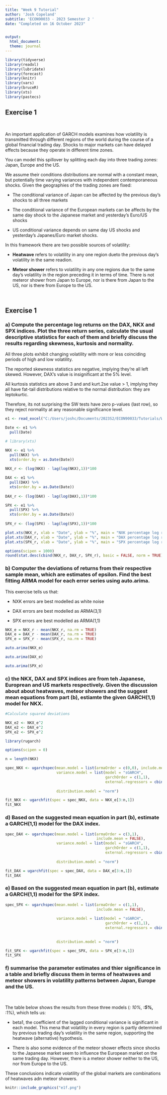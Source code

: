 ```yaml
---
title: "Week 9 Tutorial"
author: 'Josh Copeland'
subtitle: 'ECON90033 - 2023 Semester 2 '
date: "Completed on 16 October 2023"


output: 
  html_document:
  theme: journal
---
```


```r

library(tidyverse)
library(readxl)
library(lubridate)
library(forecast)
library(knitr)
library(vars)
library(bruceR)
library(xts)
library(pastecs)

```

## Exercise 1

<br>

An important application of GARCH models examines how volatility is transmitted through different regions of the world during the course of a global financial trading day. Shocks to major markets can have delayed effects because they operate in different time zones.

You can model this spillover by splitting each day into three trading zones: Japan, Europe and the US.

We assume their conditions distributions are normal with a constant mean, but potentially time varying variances with independent contemporaneous shocks. Given the geographies of the trading zones are fixed:

* The conditional variance of Japan can be affected by the previous day's shocks to all three markets

* The conditional variance of the European markets can be affects by the same day shock to the Japanese market and yesterday's Euro/US shocks

* US conditional variance depends on same day US shocks and yesterday's Japanes/Euro market shocks.

In this framework there are two possible sources of volatility:

* **Heatwave** refers to volatility in any one region dueto the previous day's volatility in the same readion.

* **Meteor shower** refers to volatility in any one regions due to the same day's volatility in the region preceding it in terms of time. There is not meteror shower from Japan to Europe, nor is there from Japan to the US, nor is there from Europe to the US.

<br>

## Exercise 1

### a) Compute the percentage log returns on the DAX, NKX and SPX indices. Plot the three return series, calculate the usual descriptive statistics for each of them and briefly discuss the results regarding skewness, kurtosis and normality.

All three plots exhibit changing volatility with more or less coinciding periods of high and low volatility.

The reported skewness statistics are negative, implying they're all left skewed. However, DAX's value is insignificant at the 5% level.

All kurtosis statistics are above 3 and and kurt.2se value > 1, implying they all have fat-tail distributions relative to the normal distribution: they are leptokurtic. 

Therefore, its not surprising the SW tests have zero p-values (last row), so they reject normality at any reasonable significance level.

```r

e1 <- read_excel("C:/Users/joshc/Documents/2023S2/ECON90033/Tutorials/Week 9/t9e1.xlsx") 

Date <- e1 %>% 
  pull(Date)

# library(xts)

NKX <- e1 %>% 
  pull(NKX) %>% 
  xts(order.by = as.Date(Date)) 
  
NKX_r <- (log(NKX) - lag(log(NKX),1))*100

DAX <- e1 %>% 
  pull(DAX) %>% 
  xts(order.by = as.Date(Date)) 
  
DAX_r <- (log(DAX) - lag(log(DAX),1))*100

SPX <- e1 %>% 
  pull(SPX) %>% 
  xts(order.by = as.Date(Date)) 
  
SPX_r <- (log(SPX) - lag(log(SPX),1))*100

plot.xts(NKX_r, xlab = "Date", ylab = "%", main = "NXK percentage log returns", col = "darkgreen")
plot.xts(DAX_r, xlab = "Date", ylab = "%", main = "DAX percentage log returns", col = "red")
plot.xts(SPX_r, xlab = "Date", ylab = "%", main = "SPX percentage log returns", col = "darkblue")

options(scipen = 1000)
round(stat.desc(cbind(NKX_r, DAX_r, SPX_r), basic = FALSE, norm = TRUE), 4)

```

### b) Computer the deviations of returns from their respective sample mean, which are estimates of epsilon. Find the best fitting ARMA model for each error series using auto.arima.

This exercise tells us that:

* NXK errors are best modelled as white noise

* DAX errors are best modelled as ARMA(3,1)

* SPX errors are best modelled as ARMA(1,1)


```r

NKX_e = NKX_r - mean(NKX_r, na.rm = TRUE)
DAX_e = DAX_r - mean(DAX_r, na.rm = TRUE)
SPX_e = SPX_r - mean(SPX_r, na.rm = TRUE)

auto.arima(NKX_e)

auto.arima(DAX_e)

auto.arima(SPX_e)


```


### c) the NKX, DAX and SPX indices are from teh Japanese, Europrean and US markets respectively. Given the discussion about about heatwaves, meteor showers and the suggest mean equations from part (b), estiamte the given GARCH(1,1) model for NKX.

```r

#Calculate squared deviations 

NKX_e2 <- NKX_e^2
DAX_e2 <- DAX_e^2
SPX_e2 <- SPX_e^2

library(rugarch)

options(scipen = 0)

n = length(NKX)

spec_NKX <- ugarchspec(mean.model = list(armaOrder = c(0,0), include.mean = FALSE),
                       variance.model = list(model = "sGARCH",
                                             garchOrder = c(1,1),
                                             external.regressors = cbind(lag(DAX_e2)[3:n,1],
                                                                         lag(SPX_e2)[3:n,1])),
                       distribution.model = "norm")

fit_NKX <- ugarchfit(spec = spec_NKX, data = NKX_e[3:n,1])
fit_NKX

```

### d) Based on the suggested mean equation in part (b), estimate a GARCH(1,1) model for the DAX index.

```r

spec_DAX <- ugarchspec(mean.model = list(armaOrder = c(3,1),
                                         include.mean = FALSE),
                       variance.model = list(model = "sGARCH",
                                             garchOrder = c(1,1),
                                             external.regressors = cbind(NKX_e2[3:n,1],
                                                                         lag(SPX_e2)[3:n,1])),
                       distribution.model = "norm")

fit_DAX = ugarchfit(spec = spec_DAX, data = DAX_e[3:n,1])
fit_DAX

```

### e) Based on the suggested mean equation in part (b), estimate a GARCH(1,1) model for the SPX index.

```r

spec_SPX <- ugarchspec(mean.model = list(armaOrder = c(1,1),
                                         include.mean = FALSE),
                       
                       variance.model = list(model = "sGARCH",
                                             garchOrder = c(1,1),
                                             external.regressors = cbind(NKX_e2[3:n,1],
                                                                         DAX_e2[3:n,1])),
                      
                       distribution.model = "norm")

fit_SPX <- ugarchfit(spec = spec_SPX, data = SPX_e[3:n,1])
fit_SPX

```

### f) summarise the parameter estimates and thier significance in a table and briefly discuss them in terms of heatwaves and meteor showers in volatility patterns between Japan, Europe and the US.

<br>

The table below shows the results from these three models (*: 10%, **:5%, ***:1%), which tells us:

* beta1, the coefficient of the lagged conditional variance is significant in each model. This mena that volatility in every region is partly determined by previous trading day's volatility in the same region, supporting the heatwave (alternative) hypothesis.

* There is also some evidence of the meteor shower effects since shocks to the Japanese market seem to influence the European market on the same trading day. However, there is a meteor shower neither to the US, nor from Europe to the US.

These conclusions indicate volatility of the global markets are combinations of heatwaves adn meteor showers.


```r

knitr::include_graphics("e1f.png")

```